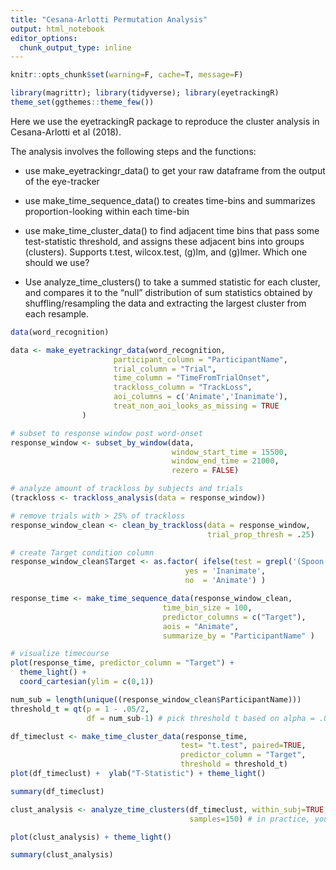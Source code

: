```yaml
---
title: "Cesana-Arlotti Permutation Analysis"
output: html_notebook
editor_options:
  chunk_output_type: inline
---
```


```r
knitr::opts_chunk$set(warning=F, cache=T, message=F)
```

```r
library(magrittr); library(tidyverse); library(eyetrackingR)
theme_set(ggthemes::theme_few())
```

Here we use the eyetrackingR package to reproduce the cluster analysis in Cesana-Arlotti et al (2018).

The analysis involves the following steps and the functions:

* use make_eyetrackingr_data() to get your raw dataframe from the output of the eye-tracker

* use make_time_sequence_data() to creates time-bins and summarizes proportion-looking within each time-bin

* use make_time_cluster_data() to find adjacent time bins that pass some test-statistic threshold, and assigns these adjacent bins into groups (clusters). Supports t.test, wilcox.test, (g)lm, and (g)lmer. Which one should we use?

* Use analyze_time_clusters() to take a summed statistic for each cluster, and compares it to the "null" distribution of sum statistics obtained by shuffling/resampling the data and extracting the largest cluster from each resample.

```r
data(word_recognition)

data <- make_eyetrackingr_data(word_recognition, 
                       participant_column = "ParticipantName",
                       trial_column = "Trial",
                       time_column = "TimeFromTrialOnset",
                       trackloss_column = "TrackLoss",
                       aoi_columns = c('Animate','Inanimate'),
                       treat_non_aoi_looks_as_missing = TRUE
                )

# subset to response window post word-onset
response_window <- subset_by_window(data, 
                                    window_start_time = 15500, 
                                    window_end_time = 21000, 
                                    rezero = FALSE)
```

```r
# analyze amount of trackloss by subjects and trials
(trackloss <- trackloss_analysis(data = response_window))

# remove trials with > 25% of trackloss
response_window_clean <- clean_by_trackloss(data = response_window,
                                            trial_prop_thresh = .25)
```


```r
# create Target condition column
response_window_clean$Target <- as.factor( ifelse(test = grepl('(Spoon|Bottle)', response_window_clean$Trial), 
                                       yes = 'Inanimate', 
                                       no  = 'Animate') )
```


```r
response_time <- make_time_sequence_data(response_window_clean,
                                  time_bin_size = 100, 
                                  predictor_columns = c("Target"),
                                  aois = "Animate",
                                  summarize_by = "ParticipantName" )

# visualize timecourse
plot(response_time, predictor_column = "Target") + 
  theme_light() +
  coord_cartesian(ylim = c(0,1))
```


```r
num_sub = length(unique((response_window_clean$ParticipantName)))
threshold_t = qt(p = 1 - .05/2, 
                 df = num_sub-1) # pick threshold t based on alpha = .05 two tailed
```


```r
df_timeclust <- make_time_cluster_data(response_time, 
                                      test= "t.test", paired=TRUE,
                                      predictor_column = "Target", 
                                      threshold = threshold_t) 
plot(df_timeclust) +  ylab("T-Statistic") + theme_light()
```


```r
summary(df_timeclust)
```

```r
clust_analysis <- analyze_time_clusters(df_timeclust, within_subj=TRUE, paired=TRUE,
                                        samples=150) # in practice, you should use a lot more
```

```r
plot(clust_analysis) + theme_light()
```

```r
summary(clust_analysis)
```

